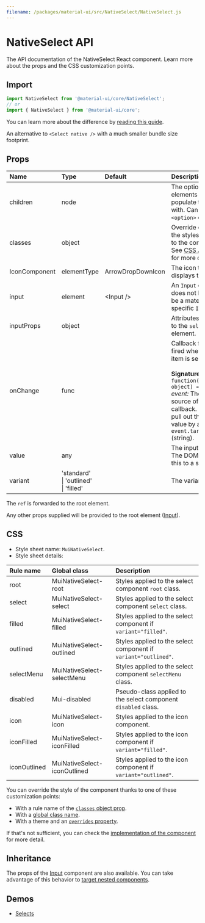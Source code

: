 ```yaml
---
filename: /packages/material-ui/src/NativeSelect/NativeSelect.js
---
```



<!--- This documentation is automatically generated, do not try to edit it. -->

# NativeSelect API

<p className="description">The API documentation of the NativeSelect React component. Learn more about the props and the CSS customization points.</p>

## Import

```js
import NativeSelect from '@material-ui/core/NativeSelect';
// or
import { NativeSelect } from '@material-ui/core';
```

You can learn more about the difference by [reading this guide](/guides/minimizing-bundle-size/).

An alternative to `<Select native />` with a much smaller bundle size footprint.

## Props

| Name | Type | Default | Description |
|:-----|:-----|:--------|:------------|
| <span className="prop-name">children</span> | <span className="prop-type">node</span> |  | The option elements to populate the select with. Can be some `<option>` elements. |
| <span className="prop-name">classes</span> | <span className="prop-type">object</span> |  | Override or extend the styles applied to the component. See [CSS API](#css) below for more details. |
| <span className="prop-name">IconComponent</span> | <span className="prop-type">elementType</span> | <span className="prop-default">ArrowDropDownIcon</span> | The icon that displays the arrow. |
| <span className="prop-name">input</span> | <span className="prop-type">element</span> | <span className="prop-default">&lt;Input /></span> | An `Input` element; does not have to be a material-ui specific `Input`. |
| <span className="prop-name">inputProps</span> | <span className="prop-type">object</span> |  | Attributes applied to the `select` element. |
| <span className="prop-name">onChange</span> | <span className="prop-type">func</span> |  | Callback function fired when a menu item is selected.<br /><br />**Signature:**<br />`function(event: object) => void`<br />*event:* The event source of the callback. You can pull out the new value by accessing `event.target.value` (string). |
| <span className="prop-name">value</span> | <span className="prop-type">any</span> |  | The input value. The DOM API casts this to a string. |
| <span className="prop-name">variant</span> | <span className="prop-type">'standard'<br />&#124;&nbsp;'outlined'<br />&#124;&nbsp;'filled'</span> |  | The variant to use. |

The `ref` is forwarded to the root element.

Any other props supplied will be provided to the root element ([Input](/api/input/)).

## CSS

- Style sheet name: `MuiNativeSelect`.
- Style sheet details:

| Rule name | Global class | Description |
|:-----|:-------------|:------------|
| <span className="prop-name">root</span> | <span className="prop-name">MuiNativeSelect-root</span> | Styles applied to the select component `root` class.
| <span className="prop-name">select</span> | <span className="prop-name">MuiNativeSelect-select</span> | Styles applied to the select component `select` class.
| <span className="prop-name">filled</span> | <span className="prop-name">MuiNativeSelect-filled</span> | Styles applied to the select component if `variant="filled"`.
| <span className="prop-name">outlined</span> | <span className="prop-name">MuiNativeSelect-outlined</span> | Styles applied to the select component if `variant="outlined"`.
| <span className="prop-name">selectMenu</span> | <span className="prop-name">MuiNativeSelect-selectMenu</span> | Styles applied to the select component `selectMenu` class.
| <span className="prop-name">disabled</span> | <span className="prop-name">Mui-disabled</span> | Pseudo-class applied to the select component `disabled` class.
| <span className="prop-name">icon</span> | <span className="prop-name">MuiNativeSelect-icon</span> | Styles applied to the icon component.
| <span className="prop-name">iconFilled</span> | <span className="prop-name">MuiNativeSelect-iconFilled</span> | Styles applied to the icon component if `variant="filled"`.
| <span className="prop-name">iconOutlined</span> | <span className="prop-name">MuiNativeSelect-iconOutlined</span> | Styles applied to the icon component if `variant="outlined"`.

You can override the style of the component thanks to one of these customization points:

- With a rule name of the [`classes` object prop](/customization/components/#overriding-styles-with-classes).
- With a [global class name](/customization/components/#overriding-styles-with-global-class-names).
- With a theme and an [`overrides` property](/customization/globals/#css).

If that's not sufficient, you can check the [implementation of the component](https://github.com/mui-org/material-ui/blob/master/packages/material-ui/src/NativeSelect/NativeSelect.js) for more detail.

## Inheritance

The props of the [Input](/api/input/) component are also available.
You can take advantage of this behavior to [target nested components](/guides/api/#spread).

## Demos

- [Selects](/components/selects/)

